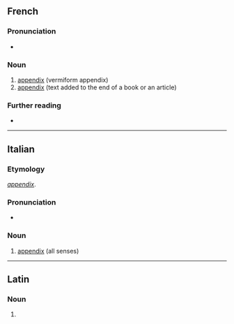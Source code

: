 ==French==
{{wikipedia|lang=fr}}

===Pronunciation===
* {{audio|Fr-appendice.ogg|Audio|lang=fr}}

===Noun===
{{fr-noun|m}}

# [[appendix]] (vermiform appendix)
# [[appendix]] (text added to the end of a book or an article)

===Further reading===
* {{R:TLFi}}

----

==Italian==

===Etymology===
{{etyl|la|it}} ''[[appendix]]''.

===Pronunciation===
* {{hyphenation|ap|pen|dì|ce|lang=it}}

===Noun===
{{it-noun|f}}

# [[appendix]] (all senses)

----

==Latin==

===Noun===
{{la-noun-form|appendice}}

# {{inflection of|appendix||abl|s|lang=la}}